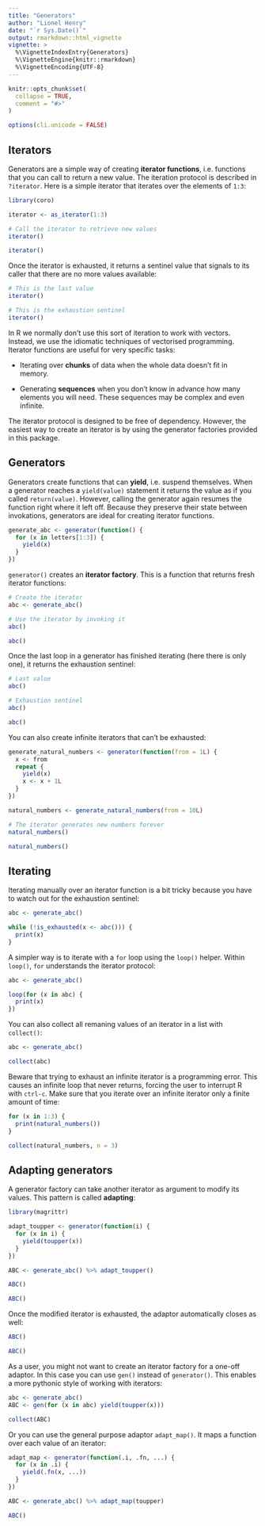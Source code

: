 ```yaml
---
title: "Generators"
author: "Lionel Henry"
date: "`r Sys.Date()`"
output: rmarkdown::html_vignette
vignette: >
  %\VignetteIndexEntry{Generators}
  %\VignetteEngine{knitr::rmarkdown}
  %\VignetteEncoding{UTF-8}
---
```


```r
knitr::opts_chunk$set(
  collapse = TRUE,
  comment = "#>"
)

options(cli.unicode = FALSE)
```


## Iterators

Generators are a simple way of creating __iterator functions__, i.e. functions that you can call to return a new value. The iteration protocol is described in `?iterator`. Here is a simple iterator that iterates over the elements of `1:3`:

```r
library(coro)

iterator <- as_iterator(1:3)

# Call the iterator to retrieve new values
iterator()

iterator()
```

Once the iterator is exhausted, it returns a sentinel value that signals to its caller that there are no more values available:

```r
# This is the last value
iterator()

# This is the exhaustion sentinel
iterator()
```

In R we normally don't use this sort of iteration to work with vectors. Instead, we use the idiomatic techniques of vectorised programming. Iterator functions are useful for very specific tasks:

- Iterating over __chunks__ of data when the whole data doesn't fit in memory.

- Generating __sequences__ when you don't know in advance how many elements you will need. These sequences may be complex and even infinite.

The iterator protocol is designed to be free of dependency. However, the easiest way to create an iterator is by using the generator factories provided in this package.


## Generators

Generators create functions that can __yield__, i.e. suspend themselves. When a generator reaches a `yield(value)` statement it returns the value as if you called `return(value)`. However, calling the generator again resumes the function right where it left off. Because they preserve their state between invokations, generators are ideal for creating iterator functions.


```r
generate_abc <- generator(function() {
  for (x in letters[1:3]) {
    yield(x)
  }
})
```

`generator()` creates an __iterator factory__. This is a function that returns fresh iterator functions:

```r
# Create the iterator
abc <- generate_abc()

# Use the iterator by invoking it
abc()

abc()
```

Once the last loop in a generator has finished iterating (here there is only one), it returns the exhaustion sentinel:

```r
# Last value
abc()

# Exhaustion sentinel
abc()

abc()
```

You can also create infinite iterators that can't be exhausted:

```r
generate_natural_numbers <- generator(function(from = 1L) {
  x <- from
  repeat {
    yield(x)
    x <- x + 1L
  }
})

natural_numbers <- generate_natural_numbers(from = 10L)

# The iterator generates new numbers forever
natural_numbers()

natural_numbers()
```


## Iterating

Iterating manually over an iterator function is a bit tricky because you have to watch out for the exhaustion sentinel:

```r
abc <- generate_abc()

while (!is_exhausted(x <- abc())) {
  print(x)
}
```

A simpler way is to iterate with a `for` loop using the `loop()` helper. Within `loop()`, `for` understands the iterator protocol:

```r
abc <- generate_abc()

loop(for (x in abc) {
  print(x)
})
```

You can also collect all remaning values of an iterator in a list with `collect()`:

```r
abc <- generate_abc()

collect(abc)
```

Beware that trying to exhaust an infinite iterator is a programming error. This causes an infinite loop that never returns, forcing the user to interrupt R with `ctrl-c`. Make sure that you iterate over an infinite iterator only a finite amount of time:

```r
for (x in 1:3) {
  print(natural_numbers())
}

collect(natural_numbers, n = 3)
```


## Adapting generators

A generator factory can take another iterator as argument to modify its values. This pattern is called __adapting__:

```r
library(magrittr)

adapt_toupper <- generator(function(i) {
  for (x in i) {
    yield(toupper(x))
  }
})

ABC <- generate_abc() %>% adapt_toupper()

ABC()

ABC()
```

Once the modified iterator is exhausted, the adaptor automatically closes as well:

```r
ABC()

ABC()
```

As a user, you might not want to create an iterator factory for a one-off adaptor. In this case you can use `gen()` instead of `generator()`. This enables a more pythonic style of working with iterators:

```r
abc <- generate_abc()
ABC <- gen(for (x in abc) yield(toupper(x)))

collect(ABC)
```

Or you can use the general purpose adaptor `adapt_map()`. It maps a function over each value of an iterator:

```r
adapt_map <- generator(function(.i, .fn, ...) {
  for (x in .i) {
    yield(.fn(x, ...))
  }
})

ABC <- generate_abc() %>% adapt_map(toupper)

ABC()
```
